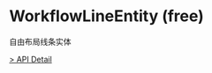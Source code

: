 # WorkflowLineEntity (free)

自由布局线条实体

[> API Detail](https://flowgram-ai.org/auto-docs/free-layout-core/classes/WorkflowLineEntity.html)

